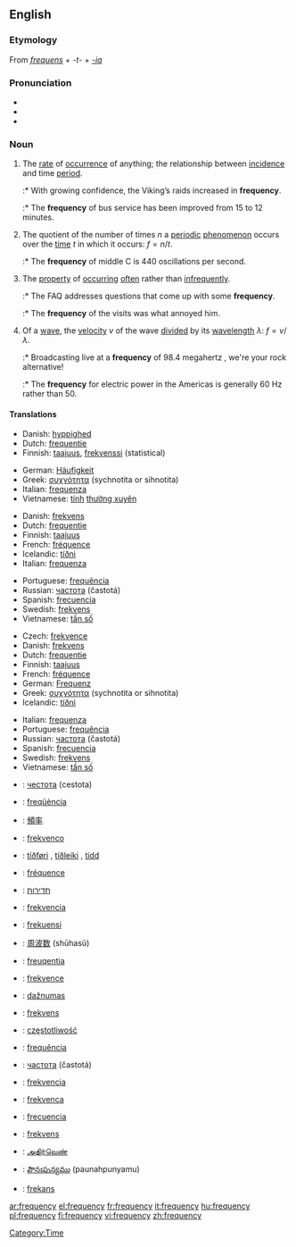 ==English==
{{wikipedia}}

===Etymology===
From {{L.}} ''[[frequens]]'' + ''-t-'' + ''[[-ia]]''

===Pronunciation===
*{{AHD|frĕʹkwən-sē}}
*{{IPA|/ˈfriːkwənsi/}}
*{{SAMPA|/"fri:kw@nsi/}}

===Noun===
{{en-noun|frequenc|ies}}

# {{uncountable}} The [[rate]] of [[occurrence]] of anything; the relationship between [[incidence]] and time [[period]].
#:* With growing confidence, the Viking’s raids increased in '''frequency'''.
#:* The '''frequency''' of bus service has been improved from 15 to 12 minutes.
# {{context|metrology|countable}} The quotient of the number of times ''n'' a [[periodic]] [[phenomenon]] occurs over the [[time]] ''t'' in which it occurs: <math>f = n / t</math>.
#:* The '''frequency''' of middle C is 440 oscillations per second.
# {{uncountable}} The [[property]] of [[occur]]ring [[often]] rather than [[infrequently]].
#:* The FAQ addresses questions that come up with some '''frequency'''.
#:* The '''frequency''' of the visits was what annoyed him.
# {{context|physical sciences|countable}} Of a [[wave]], the [[velocity]] ''v'' of the wave [[divide]]d by its [[wavelength]] <math>\lambda</math>: <math>f = v / \lambda</math>.
#:* Broadcasting live at a '''frequency''' of 98.4 megahertz<!--fictional station-->, we're your rock alternative!
#:* The '''frequency''' for electric power in the Americas is generally 60 Hz rather than 50.

[[Category:Time]]

====Translations====
{{trans-top|rate of occurrence of anything}}
*Danish: [[hyppighed]] {{n}}
*Dutch: [[frequentie]] {{f}}
*Finnish: [[taajuus]], [[frekvenssi]] (statistical)
{{trans-mid}}
*German: [[Häufigkeit]] {{f}}
*Greek: [[συχνότητα]] (sychnotita or sihnotita) {{f}}
*Italian: [[frequenza]] {{f}}
*Vietnamese: [[tính]] [[thường xuyên]]
{{trans-bottom}}

{{trans-top|number of occurrences over the time}}
*Danish: [[frekvens]] {{n}}
*Dutch: [[frequentie]] {{f}}
*Finnish: [[taajuus]]
*French: [[fréquence]] {{f}}
*Icelandic: [[tíðni]] {{f}}
*Italian: [[frequenza]] {{f}}
{{trans-mid}}
*Portuguese: [[frequência]] {{f}}
*Russian: [[частота]] (častotá) {{f}}
*Spanish: [[frecuencia]] {{f}}
*Swedish: [[frekvens]]
*Vietnamese: [[tần số]]
{{trans-bottom}}

{{trans-top|velocity of a wave divided by its wavelength.}}
*Czech: [[frekvence]] {{f}}
*Danish: [[frekvens]] {{n}}
*Dutch: [[frequentie]] {{f}}
*Finnish: [[taajuus]]
*French: [[fréquence]] {{f}}
*German: [[Frequenz]] {{f}}
*Greek: [[συχνότητα]] (sychnotita or sihnotita) {{f}}
*Icelandic: [[tíðni]] {{f}}
{{trans-mid}}
*Italian: [[frequenza]] {{f}}
*Portuguese: [[frequência]] {{f}}
*Russian: [[частота]] (častotá) {{f}}
*Spanish: [[frecuencia]] {{f}}
*Swedish: [[frekvens]]
*Vietnamese: [[tần số]]
{{trans-bottom}}

{{trans-top|Translations to be checked}}
*{{ttbc|Bulgarian}}: [[честота]] (cestota) {{f}}
*{{ttbc|Catalan}}: [[freqüència]] {{f}}
*{{ttbc|Chinese}}: [[頻率]]
*{{ttbc|Esperanto}}: [[frekvenco]]
*{{ttbc|Faroese}}: [[tíðføri]] {{n}}, [[tíðleiki]] {{m}}, [[tídd]] {{f}}
*{{ttbc|French}}: [[fréquence]] {{f}}
*{{ttbc|Hebrew}}: [[תדירות]]<!-- ()-->
*{{ttbc|Hungarian}}: [[frekvencia]] {{f}}
*{{ttbc|Indonesian}}: [[frekuensi]]
*{{ttbc|Japanese}}: [[周波数]] (shūhasū)
{{trans-mid}}
*{{ttbc|Latin}}: [[freuqentia]] {{f}}
*{{ttbc|Latvian}}: [[frekvence]] {{f}}
*{{ttbc|Lithuanian}}: [[dažnumas]]
*{{ttbc|Norwegian}}: [[frekvens]]
*{{ttbc|Polish}}: [[częstotliwość]] {{m}}
*{{ttbc|Portuguese}}: [[frequência]] {{f}}
*{{ttbc|Russian}}: [[частота]] (častotá) {{f}}
*{{ttbc|Slovak}}: [[frekvencia]] {{f}}
*{{ttbc|Slovenian}}: [[frekvenca]] {{f}}
*{{ttbc|Spanish}}: [[frecuencia]] {{f}}
*{{ttbc|Swedish}}: [[frekvens]]
*{{ttbc|Tamil}}: [[அதிர்வெண்]]
*{{ttbc|Telugu}}: [[పౌనఃపున్యము]] (paunahpunyamu)
*{{ttbc|Turkish}}: [[frekans]]
{{trans-bottom}}

[[ar:frequency]]
[[el:frequency]]
[[fr:frequency]]
[[it:frequency]]
[[hu:frequency]]
[[pl:frequency]]
[[fi:frequency]]
[[vi:frequency]]
[[zh:frequency]]